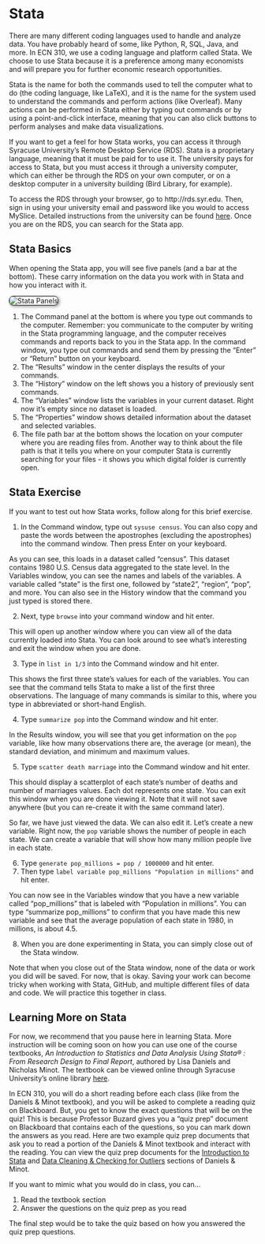# Stata {#stata-section}

There are many different coding languages used to handle and analyze data. You have probably heard of some, like Python, R, SQL, Java, and more. In ECN 310, we use a coding language and platform called Stata. We choose to use Stata because it is a preference among many economists and will prepare you for further economic research opportunities.

Stata is the name for both the commands used to tell the computer what to do (the coding language, like LaTeX), and it is the name for the system used to understand the commands and perform actions (like Overleaf). Many actions can be performed in Stata either by typing out commands or by using a point-and-click interface, meaning that you can also click buttons to perform analyses and make data visualizations.

If you want to get a feel for how Stata works, you can access it through Syracuse University’s Remote Desktop Service (RDS). Stata is a proprietary language, meaning that it must be paid for to use it. The university pays for access to Stata, but you must access it through a university computer, which can either be through the RDS on your own computer, or on a desktop computer in a university building (Bird Library, for example). 

To access the RDS through your browser, go to http://rds.syr.edu. Then, sign in using your university email and password like you would to access MySlice. Detailed instructions from the university can be found [here](https://answers.atlassian.syr.edu/wiki/spaces/ITHELP/pages/159941285/Remote+Desktop+Services+via+Browser). Once you are on the RDS, you can search for the Stata app.

## Stata Basics

When opening the Stata app, you will see five panels (and a bar at the bottom). These carry information on the data you work with in Stata and how you interact with it.

<img src="stata_panels.png" style="border: 1px solid black; border-radius: 8px; box-shadow: 2px 2px 6px #888; max-width: 100%;" alt="Stata Panels">

1. The Command panel at the bottom is where you type out commands to the computer. Remember: you communicate to the computer by writing in the Stata programming language, and the computer receives commands and reports back to you in the Stata app. In the command window, you type out commands and send them by pressing the “Enter” or “Return” button on your keyboard. 
2. The "Results" window in the center displays the results of your commands. 
3. The “History” window on the left shows you a history of previously sent commands. 
4. The “Variables” window lists the variables in your current dataset. Right now it's empty since no dataset is loaded. 
5. The “Properties” window shows detailed information about the dataset and selected variables. 
6. The file path bar at the bottom shows the location on your computer where you are reading files from. Another way to think about the file path is that it tells you where on your computer Stata is currently searching for your files - it shows you which digital folder is currently open.

## Stata Exercise

If you want to test out how Stata works, follow along for this brief exercise.

1. In the Command window, type out `sysuse census`. You can also copy and paste the words between the apostrophes (excluding the apostrophes) into the command window. Then press Enter on your keyboard.

As you can see, this loads in a dataset called “census”. This dataset contains 1980 U.S. Census data aggregated to the state level. In the Variables window, you can see the names and labels of the variables. A variable called “state” is the first one, followed by “state2”, “region”, “pop”, and more. You can also see in the History window that the command you just typed is stored there.

2. Next, type `browse` into your command window and hit enter.

This will open up another window where you can view all of the data currently loaded into Stata. You can look around to see what’s interesting and exit the window when you are done.

3. Type in `list in 1/3` into the Command window and hit enter.

This shows the first three state’s values for each of the variables. You can see that the command tells Stata to make a list of the first three observations. The language of many commands is similar to this, where you type in abbreviated or short-hand English.

4. Type `summarize pop` into the Command window and hit enter.

In the Results window, you will see that you get information on the `pop` variable, like how many observations there are, the average (or mean), the standard deviation, and minimum and maximum values.

5. Type `scatter death marriage` into the Command window and hit enter.

This should display a scatterplot of each state’s number of deaths and number of marriages values. Each dot represents one state. You can exit this window when you are done viewing it. Note that it will not save anywhere (but you can re-create it with the same command later).

So far, we have just viewed the data. We can also edit it. Let’s create a new variable. Right now, the `pop` variable shows the number of people in each state. We can create a variable that will show how many million people live in each state.

6. Type `generate pop_millions = pop / 1000000` and hit enter.
7. Then type `label variable pop_millions "Population in millions"` and hit enter. 

You can now see in the Variables window that you have a new variable called “pop_millions” that is labeled with “Population in millions”. You can type “summarize pop_millions” to confirm that you have made this new variable and see that the average population of each state in 1980, in millions, is about 4.5.

8. When you are done experimenting in Stata, you can simply close out of the Stata window.

Note that when you close out of the Stata window, none of the data or work you did will be saved. For now, that is okay. Saving your work can become tricky when working with Stata, GitHub, and multiple different files of data and code. We will practice this together in class.



## Learning More on Stata

For now, we recommend that you pause here in learning Stata. More instruction will be coming soon on how you can use one of the course textbooks, _An Introduction to Statistics and Data Analysis Using Stata® : From Research Design to Final Report_, authored by Lisa Daniels and Nicholas Minot. The textbook can be viewed online through Syracuse University's online library [here](https://research-ebsco-com.libezproxy2.syr.edu/c/gvriom/search/details/qcsbnwmqtn?db=nlebk). 

In ECN 310, you will do a short reading before each class (like from the Daniels & Minot textbook), and you will be asked to complete a reading quiz on Blackboard. But, you get to know the exact questions that will be on the quiz! This is because Professor Buzard gives you a "quiz prep" document on Blackboard that contains each of the questions, so you can mark down the answers as you read. Here are two example quiz prep documents that ask you to read a portion of the Daniels & Minot textbook and interact with the reading. You can view the quiz prep documents for the [Introduction to Stata](dm_intro_stata_quizprep.pdf) and [Data Cleaning & Checking for Outliers](dm_cleaningdata_outliers_quizprep.pdf) sections of Daniels & Minot. 

If you want to mimic what you would do in class, you can...

1. Read the textbook section
2. Answer the questions on the quiz prep as you read

The final step would be to take the quiz based on how you answered the quiz prep questions.